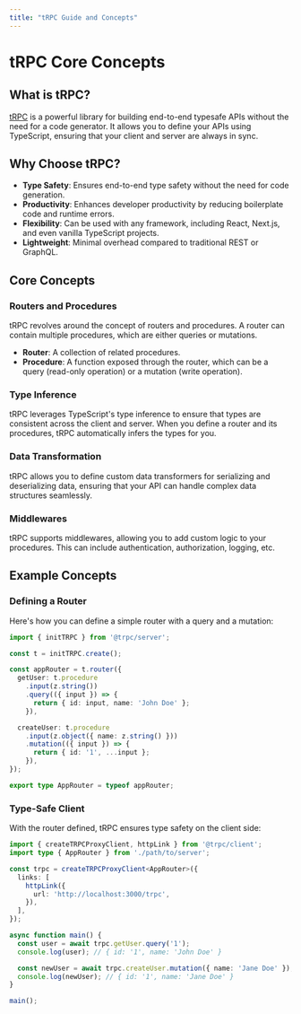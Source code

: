 ```yaml
---
title: "tRPC Guide and Concepts"
---
```


# tRPC Core Concepts

## What is tRPC?

[tRPC](https://trpc.io/) is a powerful library for building end-to-end typesafe APIs without the need for a code generator. It allows you to define your APIs using TypeScript, ensuring that your client and server are always in sync.

## Why Choose tRPC?

- **Type Safety**: Ensures end-to-end type safety without the need for code generation.
- **Productivity**: Enhances developer productivity by reducing boilerplate code and runtime errors.
- **Flexibility**: Can be used with any framework, including React, Next.js, and even vanilla TypeScript projects.
- **Lightweight**: Minimal overhead compared to traditional REST or GraphQL.

## Core Concepts

### Routers and Procedures

tRPC revolves around the concept of routers and procedures. A router can contain multiple procedures, which are either queries or mutations.

- **Router**: A collection of related procedures.
- **Procedure**: A function exposed through the router, which can be a query (read-only operation) or a mutation (write operation).

### Type Inference

tRPC leverages TypeScript's type inference to ensure that types are consistent across the client and server. When you define a router and its procedures, tRPC automatically infers the types for you.

### Data Transformation

tRPC allows you to define custom data transformers for serializing and deserializing data, ensuring that your API can handle complex data structures seamlessly.

### Middlewares

tRPC supports middlewares, allowing you to add custom logic to your procedures. This can include authentication, authorization, logging, etc.

## Example Concepts

### Defining a Router

Here's how you can define a simple router with a query and a mutation:

```typescript
import { initTRPC } from '@trpc/server';

const t = initTRPC.create();

const appRouter = t.router({
  getUser: t.procedure
    .input(z.string())
    .query(({ input }) => {
      return { id: input, name: 'John Doe' };
    }),

  createUser: t.procedure
    .input(z.object({ name: z.string() }))
    .mutation(({ input }) => {
      return { id: '1', ...input };
    }),
});

export type AppRouter = typeof appRouter;
```

### Type-Safe Client

With the router defined, tRPC ensures type safety on the client side:

```typescript
import { createTRPCProxyClient, httpLink } from '@trpc/client';
import type { AppRouter } from './path/to/server';

const trpc = createTRPCProxyClient<AppRouter>({
  links: [
    httpLink({
      url: 'http://localhost:3000/trpc',
    }),
  ],
});

async function main() {
  const user = await trpc.getUser.query('1');
  console.log(user); // { id: '1', name: 'John Doe' }

  const newUser = await trpc.createUser.mutation({ name: 'Jane Doe' });
  console.log(newUser); // { id: '1', name: 'Jane Doe' }
}

main();
```